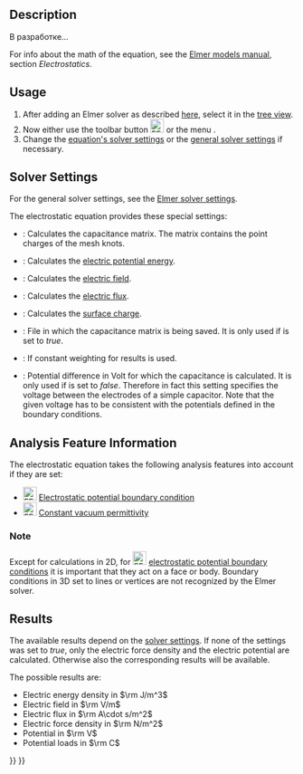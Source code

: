 <languages/>

<div class="mw-translate-fuzzy">
{{Docnav/ru
|[[FEM_EquationElectricforce/ru|Electricforce equation]]
|[[FEM_EquationFlow/ru|Flow equation]]
|[[FEM_Workbench/ru|FEM]]
|IconL=FEM_EquationElectricforce.svg
|IconR=FEM_EquationFlow.svg
|IconC=Workbench_FEM.svg
}}
</div>

<div class="mw-translate-fuzzy">
{{GuiCommand/ru
|Name=FEM EquationElectrostatic
|Name/ru=FEM EquationElectrostatic
|Icon=Fem-equation-electrostatic.svg
|MenuLocation= Solve → Equation electrostatic
|Workbenches=[[FEM_Workbench/ru|FEM]]
|Shortcut=
|SeeAlso=[[FEM_tutorial/ru|FEM tutorial]]
}}
</div>

==Description==

<div class="mw-translate-fuzzy">
В разработке...
</div>

For info about the math of the equation, see the [http://www.elmerfem.org/blog/documentation/ Elmer models manual], section ''Electrostatics''.

==Usage==

# After adding an Elmer solver as described [[FEM_SolverElmer#Equations|here]], select it in the [[Tree_view|tree view]].
# Now either use the toolbar button [[Image:FEM_EquationElectrostatic.svg|24px]] or the menu {{MenuCommand|Solve → Electromagnetic Equations → Electrostatic equation}}.
# Change the [[#Solver_Settings|equation's solver settings]] or the [[FEM_SolverElmer_SolverSettings|general solver settings]] if necessary.

==Solver Settings==

For the general solver settings, see the [[FEM_SolverElmer_SolverSettings|Elmer solver settings]].

The electrostatic equation provides these special settings:
* {{PropertyData|Calculate Capacitance Matrix}}: Calculates the capacitance matrix. The matrix contains the point charges of the mesh knots.
* {{PropertyData|Calculate Electric Energy}}: Calculates the [https://en.wikipedia.org/wiki/Electric_potential_energy electric potential energy].
* {{PropertyData|Calculate Electric Field}}: Calculates the [https://en.wikipedia.org/wiki/Electric_field electric field].
* {{PropertyData|Calculate Electric Flux}}: Calculates the [https://en.wikipedia.org/wiki/Electric_flux electric flux].
* {{PropertyData|Calculate Surface Charge}}: Calculates the [https://en.wikipedia.org/wiki/Surface_charge surface charge].
* {{PropertyData|Capacitance Matrix Filename}}: File in which the capacitance matrix is being saved. It is only used if {{PropertyData|Calculate Capacitance Matrix}} is set to ''true''.
* {{PropertyData|Constant Weights}}: If  constant weighting for results is used.
* {{PropertyData|Potential Difference}}: Potential difference in Volt for which the capacitance is calculated. It is only used if {{PropertyData|Calculate Capacitance Matrix}} is set to ''false''. Therefore in fact this setting specifies the voltage between the electrodes of a simple capacitor. Note that the given voltage has to be consistent with the potentials defined in the boundary conditions.

==Analysis Feature Information==

The electrostatic equation takes the following analysis features into account if they are set:

* [[Image:FEM_ConstraintElectrostaticPotential.svg|24px]] [[FEM_ConstraintElectrostaticPotential|Electrostatic potential boundary condition]]
* [[Image:FEM_ConstantVacuumPermittivity.svg|24px]] [[FEM_ConstantVacuumPermittivity|Constant vacuum permittivity]]

===Note===

Except for calculations in 2D, for [[Image:FEM_ConstraintElectrostaticPotential.svg|24px]] [[FEM_ConstraintElectrostaticPotential|electrostatic potential boundary conditions]] it is important that they act on a face or body. Boundary conditions in 3D set to lines or vertices are not recognized by the Elmer solver.

==Results==

The available results depend on the [[#Solver_Settings|solver settings]]. If none of the {{PropertyData|Calculate *}} settings was set to ''true'', only the electric force density and the electric potential are calculated. Otherwise also the corresponding results will be available.

The possible results are:
* Electric energy density in <math>\rm J/m^3</math>
* Electric field in <math>\rm V/m</math>
* Electric flux in <math>\rm A\cdot s/m^2</math>
* Electric force density in <math>\rm N/m^2</math>
* Potential in <math>\rm V</math>
* Potential loads in <math>\rm C</math>


<div class="mw-translate-fuzzy">
{{Docnav/ru
|[[FEM_EquationElectricforce/ru|Electricforce equation]]
|[[FEM_EquationFlow/ru|Flow equation]]
|[[FEM_Workbench/ru|FEM]]
|IconL=FEM_EquationElectricforce.svg
|IconR=FEM_EquationFlow.svg
|IconC=Workbench_FEM.svg
}}
</div>

{{FEM Tools navi{{#translation:}}}}
{{Userdocnavi{{#translation:}}}}